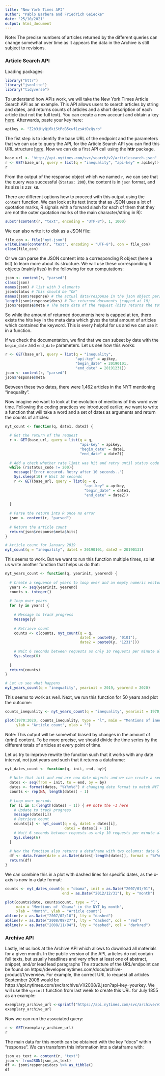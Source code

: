 ```yaml
---
title: "New York Times API"
author: "Pablo Barbera and Friedrich Geiecke"
date: "25/10/2021"
output: html_document
---
```


Note: The precise numbers of articles returned by the different queries can change somewhat over time as it appears the data in the Archive is still subject to revisions.

### Article Search API

Loading packages:

```r
library("httr")
library("jsonlite")
library("tidyverse")
```

To understand how APIs work, we will take the New York Times Article Search API as an example. This API allows users to search articles by string and dates, and returns counts of articles and a short description of each article (but not the full text). You can create a new account and obtain a key [here](https://developer.nytimes.com/get-started). Afterwards, paste your key here:

```r
apikey <- "Z2b3iHyQi6kiStPcB5cwf1zsAtDzQyrb"
```

The fist step is to identify the base URL of the endpoint and the parameters that we can use to query the API, for the Article Search API you can find this URL structure [here](https://developer.nytimes.com/docs/articlesearch-product/1/overview). Now we can do a first API call using the **httr** package.

```r
base_url <- "http://api.nytimes.com/svc/search/v2/articlesearch.json"
r <- GET(base_url, query = list(q = "inequality", "api-key" = apikey))
r
```

From the output of the response object which we named `r`, we can see that the query was successful (`Status: 200`), the content is in `json` format, and its size is `218 kB`.

There are different options how to proceed with this output using the `content` function. We can look at its text (note that as JSON uses a lot of quotation marks, R signals with a forward slash for each of them that they are not the outer quotation marks of the main character/string in R):

```r
substr(content(r, "text", encoding = "UTF-8"), 1, 1000)
```

We can also write it to disk as a JSON file:

```r
file_con <- file("nyt.json")
writeLines(content(r, "text", encoding = "UTF-8"), con = file_con)
close(file_con)
```

Or we can parse the JSON content into a corresponding R object (here a list) to learn more about its structure. We will use these corresponding R objects (mainly lists) in the following for our computations:

```r
json <- content(r, "parsed")
class(json)
names(json) # list with 3 elements
json$status # This should be "OK"
names(json$response) # the actual data/response in the json object parsed with httr
length(json$response$docs) # The returned documents (capped at 10)
json$response$meta # The meta data of the request (hits returns the total number of articles)
```

So while the amount of returned documents here is capped at ten, there exists the hits key in the meta data which gives the total amount of articles which contained the keyword. This is every helpful for us and we can use it in a function.

If we check the documentation, we find that we can subset by date with the `begin_date` and `end_date` parameters. Let us see how this works:

```r
r <- GET(base_url, query = list(q = "inequality",
                                "api-key" = apikey,
                                "begin_date" = 20190101,
                                "end_date" = 20191231))
json <- content(r, "parsed")
json$response$meta
```

Between these two dates, there were 1,462 articles in the NYT mentioning "inequality".

Now imagine we want to look at the evolution of mentions of this word over time. Following the coding practices we introduced earlier, we want to write a function that will take a word and a set of dates as arguments and return the counts of articles:

```r
nyt_count <- function(q, date1, date2) {
  
  # Get the return of the request
  r <- GET(base_url, query = list(q = q,
                                  "api-key" = apikey,
                                  "begin_date" = date1,
                                  "end_date" = date2))
  
  # Add a check whether rate limit was hit and retry until status code OK
  while (r$status_code != 200){
    message("Error occured. Retry after 10 seconds..")
    Sys.sleep(10) # Wait 10 seconds
    r <- GET(base_url, query = list(q = q,
                                    "api-key" = apikey,
                                    "begin_date" = date1,
                                    "end_date" = date2))
    
  }
  
  # Parse the return into R once no error
  json <- content(r, "parsed")
  
  # Return the article count
  return(json$response$meta$hits)
}

# Article count for January 2019
nyt_count(q = "inequality", date1 = 20190101, date2 = 20190131)
```

This seems to work. But we want to run this function multiple times, so let us write another function that helps us do that:

```r
nyt_years_count <- function(q, yearinit, yearend) {
  
  # Create a sequence of years to loop over and an empty numeric vector
  years <- seq(yearinit, yearend)
  counts <- integer()
  
  # loop over years
  for (y in years) {
    
    # Message to track progress
    message(y)
    
    # Retrieve count
    counts <- c(counts, nyt_count(q = q,
                                  date1 = paste0(y, "0101"),
                                  date2 = paste0(y, "1231")))
    
    # Wait 6 seconds between requests as only 10 requests per minute allowed
    Sys.sleep(6)
    
  }
  return(counts)
}
```

```r
# Let us see what happens
nyt_years_count(q = "inequality", yearinit = 2019, yearend = 2020)
```

This seems to work as well. Next, we run this function for 50 years and plot the outcome:

```r
counts_inequality <- nyt_years_count(q = "inequality", yearinit = 1970, yearend = 2020)
```

```r
plot(1970:2020, counts_inequality, type = "l", main = "Mentions of inequality in the NYT by year",
     ylab = "Article count", xlab = "")
```

Note: This output will be somewhat biased by changes in the amount of (print) content. To be more precise, we should divide the time series by the different totals of articles at every point of time. 

Let us try to improve rewrite the function such that it works with any date interval, not just years and such that it returns a dataframe:

```r
nyt_dates_count <- function(q, init, end, by){
  
  # Note that init and end are now date objects and we can create a sequence with them
  dates <- seq(from = init, to = end, by = by)
  dates <- format(dates, "%Y%m%d") # changing date format to match NYT API date format
  counts <- rep(NA, length(dates) - 1)
  
  # Loop over periods
  for (i in 1:(length(dates) - 1)) { ## note the -1 here
    # Update to track progress
    message(dates[i])
    # Retrieve count
    counts[i] <- nyt_count(q = q, date1 = dates[i],
                           date2 = dates[i + 1])
    # Wait 6 seconds between requests as only 10 requests per minute allowed
    Sys.sleep(6)
  }
  
  # Now the function also returns a dataframe with two columns: date & count
  df <- data.frame(date = as.Date(dates[-length(dates)], format = "%Y%m%d"), count = counts)
  return(df)
}
```

We can combine this in a plot with dashed lines for specific dates, as the x-axis is now in a date format:

```r
counts <- nyt_dates_count(q = "obama", init = as.Date("2007/01/01"), 
                          end = as.Date("2012/12/31"), by = "month")
```

```r
plot(counts$date, counts$count, type = "l", 
     main = "Mentions of 'Obama' in the NYT by month",
     xlab = "Month", ylab = "Article count")
abline(v = as.Date("2007/02/10"), lty = "dashed")
abline(v = as.Date("2008/08/27"), lty = "dashed", col = "red")
abline(v = as.Date("2008/11/04"), lty = "dashed", col = "darkred")

```

### Archive API

Lastly, let us look at the Archive API which allows to download all materials for a given month. In the public version of the API, articles do not contain full texts, but usually headlines and very often at least one of abstract, snippet, and/or lead lead paragraphs The structure of the URL/endpoint can be found on  https://developer.nytimes.com/docs/archive-product/1/overview. For example, the correct URL to request all articles September 2008 would be https://api.nytimes.com/svc/archive/v1/2008/9.json?api-key=yourkey. We will use the `sprintf` function from last week to create this URL for July 1855 as an example:

```r
exemplary_archive_url <-sprintf("https://api.nytimes.com/svc/archive/v1/%g/%g.json?api-key=%s", 1855, 7, apikey)
exemplary_archive_url
```

Now we can run the associated query:

```r
r <- GET(exemplary_archive_url)
r
```

The main data for this month can be obtained with the key "docs" within "response". We can transform this information into a dataframe with:

```r
json_as_text <- content(r, "text")
json <- fromJSON(json_as_text)
df <- json$response$docs %>% as_tibble()
df
```
